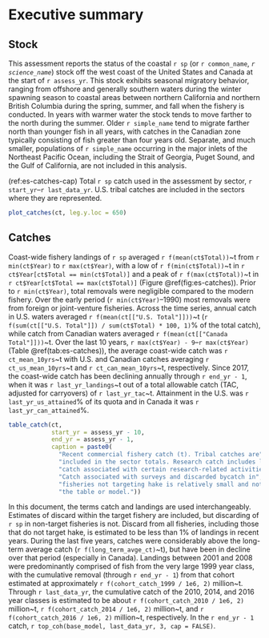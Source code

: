 \newpage

\rfoot{Executive summary}

# Executive summary {-}

## Stock {-}

This assessment reports the status of the coastal `r sp` (or `r common_name`,
*`r science_name`*) stock off the west coast of the United States and Canada
at the start of `r assess_yr`. This stock exhibits seasonal migratory
behavior, ranging from offshore and generally southern waters during the
winter spawning season to coastal areas between northern California and
northern British Columbia during the spring, summer, and fall when the
fishery is conducted. In years with warmer water the stock tends to move
farther to the north during the summer. Older `r simple_name` tend to migrate
farther north than younger fish in all years, with catches in the Canadian
zone typically consisting of fish greater than four years old. Separate, and
much smaller, populations of `r simple_name` occurring in the major inlets
of the Northeast Pacific Ocean, including the Strait of Georgia, Puget Sound,
and the Gulf of California, are not included in this analysis.

(ref:es-catches-cap) Total `r sp` catch used in the assessment by sector, `r start_yr`--`r last_data_yr`. U.S. tribal catches are included in the sectors where they are represented.

```r
plot_catches(ct, leg.y.loc = 650)
```

## Catches {-}

Coast-wide fishery landings of `r sp` averaged `r f(mean(ct$Total))`~t
from `r min(ct$Year)` to `r max(ct$Year)`, with a low of
`r f(min(ct$Total))`~t in
`r ct$Year[ct$Total == min(ct$Total)]` and a peak of
`r f(max(ct$Total))`~t in
`r ct$Year[ct$Total == max(ct$Total)]`
(Figure \@ref(fig:es-catches)).
Prior to `r min(ct$Year)`, total removals were negligible compared to the
modern fishery. Over the early period (`r min(ct$Year)`--1990) most removals
were from foreign or joint-venture fisheries. Across the time series, annual
catch in U.S. waters averaged `r f(mean(ct[["U.S. Total"]]))`~t
(`r f(sum(ct[["U.S. Total"]]) / sum(ct$Total) * 100, 1)`% of the total catch),
while catch from Canadian waters averaged `r f(mean(ct[["Canada Total"]]))`~t.
Over the last 10 years, `r max(ct$Year) - 9`--`r max(ct$Year)`
(Table \@ref(tab:es-catches)), the average coast-wide catch was
`r ct_mean_10yrs`~t with U.S. and Canadian catches averaging
`r ct_us_mean_10yrs`~t and `r ct_can_mean_10yrs`~t, respectively. Since 2017,
the coast-wide catch has been declining annually through `r end_yr - 1`,
when it was `r last_yr_landings`~t out of a total allowable catch (TAC,
adjusted for carryovers) of `r last_yr_tac`~t. Attainment in the U.S. was
`r last_yr_us_attained`% of its quota and in Canada it was
`r last_yr_can_attained`%.

```r
table_catch(ct,
            start_yr = assess_yr - 10,
            end_yr = assess_yr - 1,
            caption = paste0(
              "Recent commercial fishery catch (t). Tribal catches are",
              "included in the sector totals. Research catch includes landed",
              "catch associated with certain research-related activities.",
              "Catch associated with surveys and discarded bycatch in",
              "fisheries not targeting hake is relatively small and not included in",
              "the table or model."))
```

In this document, the terms catch and landings are used interchangeably.
Estimates of discard within the target fishery are included, but discarding
of `r sp` in non-target fisheries is not. Discard from all fisheries, 
including those that do not target hake, is estimated to be less than 1% of
landings in recent years. During the last five years, catches were
considerably above the long-term average catch (`r f(long_term_avge_ct)`~t),
but have been in decline over that period (especially in Canada). Landings
between 2001 and 2008 were predominantly comprised of fish from the very large
1999 year class, with the cumulative removal (through `r end_yr - 1`) from
that cohort estimated at approximately
`r f(cohort_catch_1999 / 1e6, 2)` million~t. Through `r last_data_yr`, the
cumulative catch of the 2010, 2014, and 2016 year classes is estimated to be
about `r f(cohort_catch_2010 / 1e6, 2)` million~t,
`r f(cohort_catch_2014 / 1e6, 2)` million~t, and
`r f(cohort_catch_2016 / 1e6, 2)` million~t, respectively. In the
`r end_yr - 1` catch, `r top_coh(base_model, last_data_yr, 3, cap = FALSE)`.



